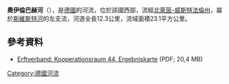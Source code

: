 {{Expand language|1=de|time=2020-07-21T04:50:35+00:00}}
{{Coord|50|39|47.62|N|6|57|24.06|E|display=title}}

'''奧伊倫巴赫河'''（{{lang-de|Eulenbach}}），是[[德國|德國]]的河流，位於該國西部，流經[[北萊茵-威斯特法倫州|北萊茵-威斯特法倫州]]，屬於[[斯維斯特河|斯維斯特河]]的左支流，河道全長12.3公里，流域面積23.1平方公里。

==參考資料==
* [http://www.erftverband.de/wp-content/uploads/umsetzungsfahrplan/44_swist_nebengewaesser_3_ws2.pdf Erftverband: Kooperationsraum 44, Ergebniskarte] {{Wayback|url=http://www.erftverband.de/wp-content/uploads/umsetzungsfahrplan/44_swist_nebengewaesser_3_ws2.pdf |date=20160205100648 }} (PDF; 20,4 MB)

{{Germany-geo-stub}}
[[Category:德國河流|Category:德國河流]]